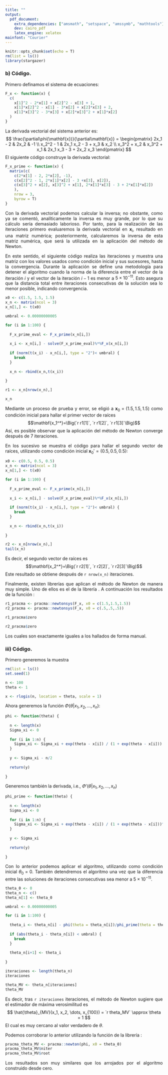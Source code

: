 ```yaml
---
title: ""
output: 
  pdf_document:
    extra_dependencies: ["amsmath", "setspace", "amssymb", "mathtools"]
    dev: cairo_pdf
    latex_engine: xelatex
mainfont: "Courier"
---
```


```{=html}
<style>
body {
text-align: justify}
</style>
```
```r
knitr::opts_chunk$set(echo = T)
rm(list = ls())
library(stargazer)
```

### b) Código.

Primero definamos el sistema de ecuaciones:
```r
F_x <- function(x) {
  c(
    x[1]^2 - 2*x[1] + x[2]^2 - x[3] + 1,
    x[1]*x[2]^2 - x[1] - 3*x[2] + x[2]*x[3] + 2,
    x[1]*x[3]^2 - 3*x[3] + x[2]*x[3]^2 + x[1]*x[2]
  )
}
```

La derivada vectorial del sistema anterior es:
$$
\frac{\partial\phi(\mathbf{x})}{\partial\mathbf{x}} = \begin{pmatrix}
2x_1 - 2 & 2x_2 & -1 \\
x_2^2 - 1 & 2x_1 x_2 - 3 + x_3 & x_2 \\
x_3^2 + x_2 & x_3^2 + x_1 & 2x_1 x_3 - 3 + 2x_2 x_3
\end{pmatrix}
$$
El siguiente código construye la derivada vectorial:
```r
F_x_prime <- function(x) {
  matrix(c(
    c(2*x[1] - 2, 2*x[2], -1),
    c(x[2]^2 - 1, 2*x[1]*x[2] - 3 +x[3], x[2]),
    c(x[3]^2 + x[2], x[3]^2 + x[1], 2*x[1]*x[3] - 3 + 2*x[1]*x[2])
    ),
    nrow = 3,
    byrow = T)
}
```
Con la derivada vectorial podemos calcular la inversa; no obstante, como ya se comentó, analíticamente la inversa es muy grande, por lo que su cálculo sería demasiado laborioso. Por tanto, para la realización de las iteraciones primero evaluaremos la derivada vectorial en $\mathbf{x}_i$, resultado en una matriz numérica; posteriormente, calcularemos la inversa de esta matriz numérica, que será la utilizada en la aplicación del método de Newton.

En este sentido, el siguiente código realiza las iteraciones y muestra una matriz con los valores usados como condición inicial y sus sucesores, hasta la convergencia. Durante la aplicación se define una metodología para detener el algoritmo cuando la norma de la diferencia entre el vector de la iteración $i$ y el vector de la iteración $i-1$ es menor a $5 \times 10^{-11}$. Esto asegura que la distancia total entre iteraciones consecutivas de la solución sea lo menor posible, indicando convergencia.
```r
x0 <- c(1.5, 1.5, 1.5)
x_n <- matrix(ncol = 3)
x_n[1,] <- t(x0)

umbral <- 0.00000000005

for (i in 1:100) {
  
  F_x_prime_eval <- F_x_prime(x_n[i,])
  
  x_i <- x_n[i,] - solve(F_x_prime_eval)%*%F_x(x_n[i,])
  
  if (norm(t(x_i) - x_n[i,], type = "2")< umbral) {
    break
  }
  
  x_n <- rbind(x_n,t(x_i))
  
}

r1 <- x_n[nrow(x_n),]

x_n
```
Mediante un proceso de prueba y error, se eligió a $\mathbf{x}_0 = \Big(1.5, 1.5, 1.5\Big)$ como condición inicial para hallar el primer vector de raíces $$\mathbf{x_1^*}=\Big(`r r1[1]`, `r r1[2]`, `r r1[3]`\Big)$$ Así, es posible observar que la aplicación del método de Newton converge después de 7 iteraciones.

En los sucesivo se muestra el código para hallar el segundo vector de raíces, utilizando como condición inicial $\mathbf{x}_0'=\Big(0.5,0.5,0.5\Big)$:
```r
x0 <- c(0.5, 0.5, 0.5)
x_n <- matrix(ncol = 3)
x_n[1,] <- t(x0)

for (i in 1:100) {
  
  F_x_prime_eval <- F_x_prime(x_n[i,])
  
  x_i <- x_n[i,] - solve(F_x_prime_eval)%*%F_x(x_n[i,])
  
  if (norm(t(x_i) - x_n[i,], type = "2")< umbral) {
    break
  }
  
  x_n <- rbind(x_n,t(x_i))
  
}

r2 <- x_n[nrow(x_n),]
tail(x_n)
```
Es decir, el segundo vector de raíces es $$\mathbf{x_2^*}=\Big(`r r2[1]`, `r r2[2]`, `r r2[3]`\Big)$$ Este resultado se obtiene después de `r nrow(x_n)` iteraciones.

Finalmente, existen librerías que aplican el método de Newton de manera muy simple. Uno de ellos es el de la librería \texttt{pracma}. A continuación los resultados de la función \texttt{newtonsys}:
```r
r1_pracma <- pracma::newtonsys(F_x, x0 = c(1.5,1.5,1.5))
r2_pracma <- pracma::newtonsys(F_x, x0 = c(.5,.5,.5))

r1_pracma$zero

r2_pracma$zero
```
Los cuales son exactamente iguales a los hallados de forma manual.


\newpage

### iii) Código.

Primero generemos la muestra
```r
rm(list = ls())
set.seed(1)

n <- 100
theta <- 1

x <- rlogis(n, location = theta, scale = 1)
```
Ahora generemos la función $\Phi(\theta | x_1, x_2 , \dots, x_n)$:
```r
phi <- function(theta) {
  
  n <- length(x)
  Sigma_xi <- 0
  
  for (i in 1:n) {
    Sigma_xi <- Sigma_xi + exp(theta - x[i]) / (1 + exp(theta - x[i]))
  }
  
  y <- Sigma_xi - n/2
  
  return(y)
  
}
```
Generemos también la derivada, i.e., $\Phi'(\theta | x_1, x_2 , \dots, x_n)$
```r
phi_prime <- function(theta) {
  
  n <- length(x)
  Sigma_xi <- 0
  
  for (i in 1:n) {
    Sigma_xi <- Sigma_xi + exp(theta - x[i]) / (1 + exp(theta - x[i]))^2
  }
  
  y <- Sigma_xi
  
  return(y)
  
}
```
Con lo anterior podemos aplicar el algoritmo, utilizando como condición inicial $\theta_0 = 0$. También detendremos el algoritmo una vez que la diferencia entre las soluciones de iteraciones consecutivas sea menor a $5 \times 10^{-11}$.
```r
theta_0 <- 0
theta_n <- c()
theta_n[1] <- theta_0

umbral <- 0.00000000005

for (i in 1:100) {
  
  theta_i <- theta_n[i] - phi(theta = theta_n[i])/phi_prime(theta = theta_n[i])
  
  if (abs(theta_i - theta_n[i]) < umbral) {
    break
  }
  
  theta_n[i+1] <- theta_i
  
}

iteraciones <- length(theta_n)
iteraciones

theta_MV <- theta_n[iteraciones]
theta_MV
```
Es decir, tras `r iteraciones` iteraciones, el método de Newton sugiere que el estimador de máxima verosimilitud es
$$
\hat{\theta}_{MV}(x_1, x_2, \dots, x_{100}) = `r theta_MV` \approx \theta = 1
$$
El cual es muy cercano al valor verdadero de $\theta$.

Podemos corroborar lo anterior utilizando la función \texttt{newton} de la librería \texttt{pracma}:
```r
pracma_theta_MV <- pracma::newton(phi, x0 = theta_0)
pracma_theta_MV$niter
pracma_theta_MV$root
```
Los resultados son muy similares que los arrojados por el algoritmo construido desde cero.







